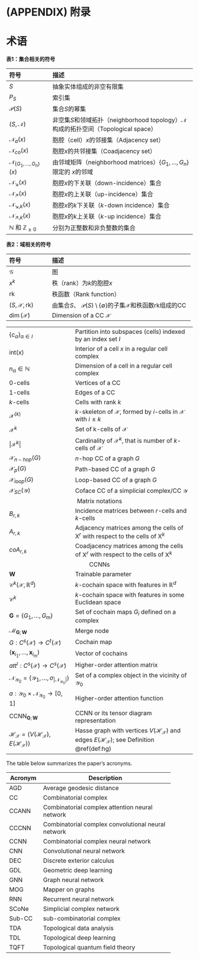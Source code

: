 \cleardoublepage 

# (APPENDIX) 附录 {-}

# 术语{#glossary}

**表1：集合相关的符号**

|符号    |                                         描述 |
|:------|:----------------------|
| $S$  | 抽象实体组成的非空有限集  |
| $P_{S}$ | 索引集    |
| $\mathcal{P}(S)$ | 集合$S$的幂集    |
| $(S,\mathcal{N})$ | 非空集$S$和领域拓扑（neighborhood topology）$\mathcal{N}$构成的拓扑空间（Topological space）|
| $\mathcal{N}_{a}(x)$   |胞腔（cell）$x$的邻接集（Adjacency set）         |
| $\mathcal{N}_{co}(x)$  |胞腔$x$的共邻接集（Coadjacency set） |
| $\mathcal{N}_{\{ G_1,\ldots,G_n\}}(x)$  | 由邻域矩阵（neighborhood matrices）$\{G_1,\dots,G_n\}$限定的 $x$的邻域  |
| $\mathcal{N}_{\searrow}(x)$ | 胞腔$x$的下关联（down-incidence）集合 |
| $\mathcal{N}_{\nearrow}(x)$ | 胞腔$x$的上关联（up-incidence）集合    |
| $\mathcal{N}_{\searrow,k}(x)$ | 胞腔$x$的$k$下关联（$k$-down incidence）集合    |
| $\mathcal{N}_{\nearrow,k}(x)$ | 胞腔$x$的$k$上关联（$k$-up incidence）集合  |
| $\mathbb{N}$ 和 $\mathbb{Z}_{\ge 0}$  |分别为正整数和非负整数的集合 |

**表2：域相关的符号**

|符号    |                                         描述 |
|:------|:----------------------|
| $\mathcal{G}$   | 图  |
| $x^k$ | 秩（rank）为$k$的胞腔$x$|
| $\mbox{rk}$ | 秩函数（Rank function）|
| $(S, \mathcal{X}, \mbox{rk})$ |由集合$S$、 $\mathcal{P}(S)\setminus\{\emptyset\}$的子集$\mathcal{X}$和秩函数$\mbox{rk}$组成的CC  | 
| $\dim (\mathcal{X})$ | Dimension of a CC $\mathcal{X}$                                                                                                                                              |
+-----------------------------------------------------------------------------------------------+------------------------------------------------------------------------------------------------------------------------------------------------------------------------------+
| $\{c_\alpha\}_{\alpha \in I}$                                                                 | Partition into subspaces (cells) indexed by an index set $I$                                                                                                                 |
+-----------------------------------------------------------------------------------------------+------------------------------------------------------------------------------------------------------------------------------------------------------------------------------+
| $\mbox{int}(x)$                                                                               | Interior of a cell $x$ in a regular cell complex                                                                                                                             |
+-----------------------------------------------------------------------------------------------+------------------------------------------------------------------------------------------------------------------------------------------------------------------------------+
| $n_\alpha\in \mathbb{N}$                                                                      | Dimension of a cell in a regular cell complex                                                                                                                                |
+-----------------------------------------------------------------------------------------------+------------------------------------------------------------------------------------------------------------------------------------------------------------------------------+
| $0$-cells                                                                                     | Vertices of a CC                                                                                                                                                             |
+-----------------------------------------------------------------------------------------------+------------------------------------------------------------------------------------------------------------------------------------------------------------------------------+
| $1$-cells                                                                                     | Edges of a CC                                                                                                                                                                |
+-----------------------------------------------------------------------------------------------+------------------------------------------------------------------------------------------------------------------------------------------------------------------------------+
| $k$-cells                                                                                     | Cells with rank $k$                                                                                                                                                          |
+-----------------------------------------------------------------------------------------------+------------------------------------------------------------------------------------------------------------------------------------------------------------------------------+
| $\mathcal{X}^{(k)}$                                                                           | $k$-skeleton of $\mathcal{X}$, formed by $i$-cells in $\mathcal{X}$ with $i\leq k$                                                                                           |
+-----------------------------------------------------------------------------------------------+------------------------------------------------------------------------------------------------------------------------------------------------------------------------------+
| $\mathcal{X}^k$                                                                               | Set of k-cells of $\mathcal{X}$                                                                                                                                              |
+-----------------------------------------------------------------------------------------------+------------------------------------------------------------------------------------------------------------------------------------------------------------------------------+
| $|\mathcal{X}^k|$                                                                             | Cardinality of $\mathcal{X}^k$, that is number of $k$-cells of $\mathcal{X}$                                                                                                 |
+-----------------------------------------------------------------------------------------------+------------------------------------------------------------------------------------------------------------------------------------------------------------------------------+
| $\mathcal{X}_{n-hop}(G)$                                                                      | $n$-hop CC of a graph $G$                                                                                                                                                    |
+-----------------------------------------------------------------------------------------------+------------------------------------------------------------------------------------------------------------------------------------------------------------------------------+
| $\mathcal{X}_p(G)$                                                                            | Path-based CC of a graph $G$                                                                                                                                                 | 
+-----------------------------------------------------------------------------------------------+------------------------------------------------------------------------------------------------------------------------------------------------------------------------------+
| $\mathcal{X}_{loop}(G)$                                                                       | Loop-based CC of a graph $G$                                                                                                                                                 |
+-----------------------------------------------------------------------------------------------+------------------------------------------------------------------------------------------------------------------------------------------------------------------------------+
| $\mathcal{X}_{SC}(\mathcal{Y})$                                                               | Coface CC of a simplicial complex/CC $\mathcal{Y}$                                                                                                                           |
+-----------------------------------------------------------------------------------------------+------------------------------------------------------------------------------------------------------------------------------------------------------------------------------+
| <center>Matrix notations</center>                                                                                                                                                                                                                                            |
+-----------------------------------------------------------------------------------------------+------------------------------------------------------------------------------------------------------------------------------------------------------------------------------+
| $B_{r,k}$                                                                                     | Incidence matrices between $r$-cells and $k$-cells                                                                                                                           |
+-----------------------------------------------------------------------------------------------+------------------------------------------------------------------------------------------------------------------------------------------------------------------------------+
| $A_{r,k}$                                                                                     | Adjacency matrices among the cells of $\mbox{X}^{r}$ with respect to the cells of $\mbox{X}^{k}$                                                                             |
+-----------------------------------------------------------------------------------------------+------------------------------------------------------------------------------------------------------------------------------------------------------------------------------+
| $coA_{r,k}$                                                                                   | Coadjacency matrices among the cells of $\mbox{X}^{r}$ with respect to the cells of $\mbox{X}^{k}$                                                                           |
+-----------------------------------------------------------------------------------------------+------------------------------------------------------------------------------------------------------------------------------------------------------------------------------+
| <center>CCNNs</center>                                                                                                                                                                                                                                                       |
+-----------------------------------------------------------------------------------------------+------------------------------------------------------------------------------------------------------------------------------------------------------------------------------+
| $\mathbf{W}$                                                                                  | Trainable parameter                                                                                                                                                          |
+-----------------------------------------------------------------------------------------------+------------------------------------------------------------------------------------------------------------------------------------------------------------------------------+
| $\mathcal{C}^k(\mathcal{X},\mathbb{R}^d)$                                                     | $k$-cochain space with features in $\mathbb{R}^d$                                                                                                                            |
+-----------------------------------------------------------------------------------------------+------------------------------------------------------------------------------------------------------------------------------------------------------------------------------+
| $\mathcal{C}^k$                                                                               | $k$-cochain space with features in some Euclidean space                                                                                                                      |
+-----------------------------------------------------------------------------------------------+------------------------------------------------------------------------------------------------------------------------------------------------------------------------------+
| $\mathbf{G}= \{G_1,\ldots,G_m\}$                                                              | Set of cochain maps $G_i$ defined on a complex                                                                                                                               |
+-----------------------------------------------------------------------------------------------+------------------------------------------------------------------------------------------------------------------------------------------------------------------------------+
| $\mathcal{M}_{ \mathbf{G};\mathbf{W}}$                                                        | Merge node                                                                                                                                                                   |
+-----------------------------------------------------------------------------------------------+------------------------------------------------------------------------------------------------------------------------------------------------------------------------------+
| $G:C^{s}(\mathcal{X})\to C^{t}(\mathcal{X})$                                                  | Cochain map                                                                                                                                                                  |
+-----------------------------------------------------------------------------------------------+------------------------------------------------------------------------------------------------------------------------------------------------------------------------------+
| $(\mathbf{x}_{i_1},\ldots, \mathbf{x}_{i_m})$                                                 | Vector of cochains                                                                                                                                                           |
+-----------------------------------------------------------------------------------------------+------------------------------------------------------------------------------------------------------------------------------------------------------------------------------+
| $att^{l}: C^{s}(\mathcal{X})\to C^{s}(\mathcal{X})$                                           | Higher-order attention matrix                                                                                                                                                |
+-----------------------------------------------------------------------------------------------+------------------------------------------------------------------------------------------------------------------------------------------------------------------------------+
| $\mathcal{N}_{\mathcal{Y}_0}=\{\mathcal{Y}_1,\ldots,\sigma_{|\mathcal{N}_{\mathcal{Y}_0}|}\}$ | Set of a complex object in the vicinity of  $\mathcal{Y}_0$                                                                                                                  |
+-----------------------------------------------------------------------------------------------+------------------------------------------------------------------------------------------------------------------------------------------------------------------------------+
| $a: {\mathcal{Y}_0}\times \mathcal{N}_{\mathcal{Y}_0}\to [0,1]$                               |  Higher-order attention function                                                                                                                                             |
+-----------------------------------------------------------------------------------------------+------------------------------------------------------------------------------------------------------------------------------------------------------------------------------+
| $\mbox{CCNN}_{\mathbf{G};\mathbf{W}}$                                                         | CCNN or its tensor diagram representation                                                                                                                                    |
+-----------------------------------------------------------------------------------------------+------------------------------------------------------------------------------------------------------------------------------------------------------------------------------+
| $\mathcal{H}_{\mathcal{X}}= (V (\mathcal{H}_{\mathcal{X}}), E(\mathcal{H}_{\mathcal{X}}) )$   | Hasse graph with vertices $V (\mathcal{H}_{\mathcal{X}})$ and edges $E(\mathcal{H}_{\mathcal{X}})$; see Definition \@ref(def:hg)                                             |
+-----------------------------------------------------------------------------------------------+------------------------------------------------------------------------------------------------------------------------------------------------------------------------------+

The table below summarizes the paper's acronyms.

+---------+----------------------------------------------------+
| Acronym | Description                                        |
+=========+====================================================+
| AGD     | Average geodesic distance                          |
+---------+----------------------------------------------------+
| CC      | Combinatorial complex                              |
+---------+----------------------------------------------------+
| CCANN   | Combinatorial complex attention neural network     |
+---------+----------------------------------------------------+
| CCCNN   | Combinatorial complex convolutional neural network |
+---------+----------------------------------------------------+
| CCNN    | Combinatorial complex neural network               |
+---------+----------------------------------------------------+
| CNN     | Convolutional neural network                       |
+---------+----------------------------------------------------+
| DEC     | Discrete exterior calculus                         |
+---------+----------------------------------------------------+
| GDL     | Geometric deep learning                            |
+---------+----------------------------------------------------+
| GNN     | Graph neural network                               |
+---------+----------------------------------------------------+
| MOG     | Mapper on graphs                                   |
+---------+----------------------------------------------------+
| RNN     | Recurrent neural network                           |
+---------+----------------------------------------------------+
| SCoNe   | Simplicial complex network                         |
+---------+----------------------------------------------------+
| Sub-CC  | sub-combinatorial complex                          |
+---------+----------------------------------------------------+
|TDA      | Topological data analysis                          |
+---------+----------------------------------------------------+
| TDL     | Topological deep learning                          |
+---------+----------------------------------------------------+
| TQFT    | Topological quantum field theory                   |
+---------+----------------------------------------------------+
